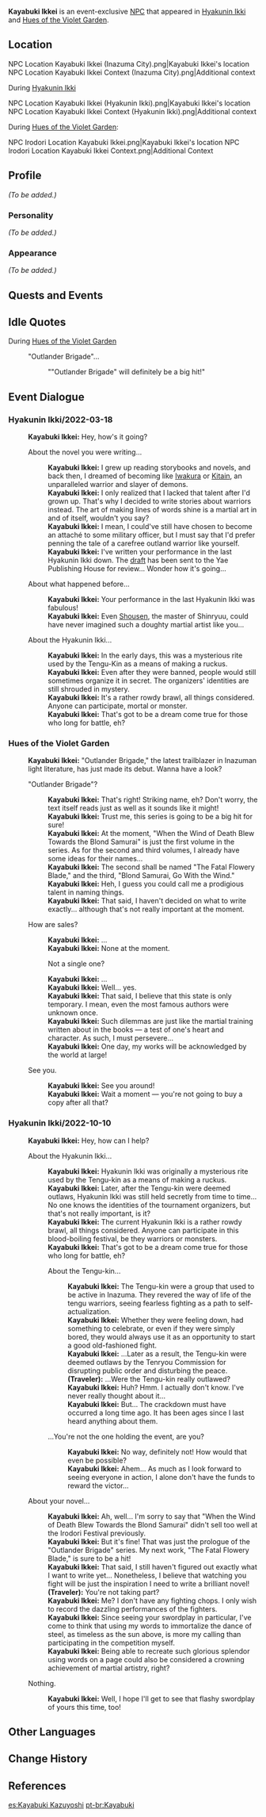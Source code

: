 {{Meta
<!-- REMOVE THIS TEMPLATE AFTER ADDING MISSING INFO -->
|missing_NPC_profile  = yes
}}
{{Character Infobox
|type             = Event NPC
|image            = NPC Kayabuki Ikkei.png
|region           = Inazuma
|affiliation      = 
|title            = Fan Fiction Stall Owner
|voiceEN          = [https://www.edwardamendoza.com/ Edward A. Mendoza]<ref name="Edward A Mendoza">Twitter: [https://twitter.com/serendipeddie/status/1514754124289556485 EN VA Self Announcement]</ref>
|voiceCN          = 
|voiceJP          = 
}}
'''Kayabuki Ikkei''' is an event-exclusive [[NPC]] that appeared in [[Hyakunin Ikki]] and [[Hues of the Violet Garden]].

==Location==
<gallery>
NPC Location Kayabuki Ikkei (Inazuma City).png|Kayabuki Ikkei's location
NPC Location Kayabuki Ikkei Context (Inazuma City).png|Additional context
</gallery>

;During [[Hyakunin Ikki]]
<gallery>
NPC Location Kayabuki Ikkei (Hyakunin Ikki).png|Kayabuki Ikkei's location
NPC Location Kayabuki Ikkei Context (Hyakunin Ikki).png|Additional context
</gallery>

;During [[Hues of the Violet Garden]]:
<gallery>
NPC Irodori Location Kayabuki Ikkei.png|Kayabuki Ikkei's location
NPC Irodori Location Kayabuki Ikkei Context.png|Additional Context
</gallery>

==Profile==
<!-- detailed story/lore information goes here -->
''(To be added.)''

===Personality===
''(To be added.)''

===Appearance===
''(To be added.)''

==Quests and Events==
{{Quests and Events}}

==Idle Quotes==
;During [[Hues of the Violet Garden]]
{{Dialogue start}}
: {{DIcon|Idle}} "Outlander Brigade"...
:: {{A|VO Kayabuki Ikkei Irodori 01.ogg}} ""Outlander Brigade" will definitely be a big hit!"
{{Dialogue end}}

==Event Dialogue==
===Hyakunin Ikki/2022-03-18===
{{Dialogue start}}
:'''Kayabuki Ikkei:''' Hey, how's it going?
:{{DIcon}} About the novel you were writing...
::'''Kayabuki Ikkei:''' I grew up reading storybooks and novels, and back then, I dreamed of becoming like [[Iwakura Michihiro|Iwakura]] or [[Kitain Bunsou|Kitain]], an unparalleled warrior and slayer of demons.
::'''Kayabuki Ikkei:''' I only realized that I lacked that talent after I'd grown up. That's why I decided to write stories about warriors instead. The art of making lines of words shine is a martial art in and of itself, wouldn't you say?
::'''Kayabuki Ikkei:''' I mean, I could've still have chosen to become an attaché to some military officer, but I must say that I'd prefer penning the tale of a carefree outland warrior like yourself.
::'''Kayabuki Ikkei:''' I've written your performance in the last Hyakunin Ikki down. The [[Hyakunin Ikki/2022-03-18/Story#Kayabuki Ikkei.27s Novel Manuscript|draft]] has been sent to the Yae Publishing House for review... Wonder how it's going...
:{{DIcon}} About what happened before...
::'''Kayabuki Ikkei:''' Your performance in the last Hyakunin Ikki was fabulous!
::'''Kayabuki Ikkei:''' Even [[Shousen]], the master of Shinryuu, could have never imagined such a doughty martial artist like you...
:{{DIcon}} About the Hyakunin Ikki...
::'''Kayabuki Ikkei:''' In the early days, this was a mysterious rite used by the Tengu-Kin as a means of making a ruckus.
::'''Kayabuki Ikkei:''' Even after they were banned, people would still sometimes organize it in secret. The organizers' identities are still shrouded in mystery.
::'''Kayabuki Ikkei:''' It's a rather rowdy brawl, all things considered. Anyone can participate, mortal or monster.
::'''Kayabuki Ikkei:''' That's got to be a dream come true for those who long for battle, eh?
{{Dialogue end}}

===Hues of the Violet Garden===
{{Dialogue start}}
:'''Kayabuki Ikkei:''' "Outlander Brigade," the latest trailblazer in Inazuman light literature, has just made its debut. Wanna have a look?
:{{DIcon}} "Outlander Brigade"?
::'''Kayabuki Ikkei:''' That's right! Striking name, eh? Don't worry, the text itself reads just as well as it sounds like it might!
::'''Kayabuki Ikkei:''' Trust me, this series is going to be a big hit for sure!
::'''Kayabuki Ikkei:''' At the moment, "When the Wind of Death Blew Towards the Blond Samurai" is just the first volume in the series. As for the second and third volumes, I already have some ideas for their names...
::'''Kayabuki Ikkei:''' The second shall be named "The Fatal Flowery Blade," and the third, "Blond Samurai, Go With the Wind."
::'''Kayabuki Ikkei:''' Heh, I guess you could call me a prodigious talent in naming things.
::'''Kayabuki Ikkei:''' That said, I haven't decided on what to write exactly... although that's not really important at the moment.
:{{DIcon}} How are sales?
::'''Kayabuki Ikkei:''' ...
::'''Kayabuki Ikkei:''' None at the moment.
::{{DIcon}} Not a single one?
::'''Kayabuki Ikkei:''' ...
::'''Kayabuki Ikkei:''' Well... yes.
::'''Kayabuki Ikkei:''' That said, I believe that this state is only temporary. I mean, even the most famous authors were unknown once.
::'''Kayabuki Ikkei:''' Such dilemmas are just like the martial training written about in the books &mdash; a test of one's heart and character. As such, I must persevere...
::'''Kayabuki Ikkei:''' One day, my works will be acknowledged by the world at large!
:{{DIcon}} See you.
::'''Kayabuki Ikkei:''' See you around!
::'''Kayabuki Ikkei:''' Wait a moment &mdash; you're not going to buy a copy after all that?
{{Dialogue end}}

===Hyakunin Ikki/2022-10-10===
{{Dialogue start}}
:'''Kayabuki Ikkei:''' Hey, how can I help?
:{{DIcon}} About the Hyakunin Ikki...
::'''Kayabuki Ikkei:''' Hyakunin Ikki was originally a mysterious rite used by the Tengu-kin as a means of making a ruckus.
::'''Kayabuki Ikkei:''' Later, after the Tengu-kin were deemed outlaws, Hyakunin Ikki was still held secretly from time to time... No one knows the identities of the tournament organizers, but that's not really important, is it?
::'''Kayabuki Ikkei:''' The current Hyakunin Ikki is a rather rowdy brawl, all things considered. Anyone can participate in this blood-boiling festival, be they warriors or monsters.
::'''Kayabuki Ikkei:''' That's got to be a dream come true for those who long for battle, eh?
::{{DIcon}} About the Tengu-kin...
:::'''Kayabuki Ikkei:''' The Tengu-kin were a group that used to be active in Inazuma. They revered the way of life of the tengu warriors, seeing fearless fighting as a path to self-actualization.
:::'''Kayabuki Ikkei:''' Whether they were feeling down, had something to celebrate, or even if they were simply bored, they would always use it as an opportunity to start a good old-fashioned fight.
:::'''Kayabuki Ikkei:''' ...Later as a result, the Tengu-kin were deemed outlaws by the Tenryou Commission for disrupting public order and disturbing the peace.
:::'''(Traveler):''' ...Were the Tengu-kin really outlawed?
:::'''Kayabuki Ikkei:''' Huh? Hmm. I actually don't know. I've never really thought about it...
:::'''Kayabuki Ikkei:''' But... The crackdown must have occurred a long time ago. It has been ages since I last heard anything about them.
::{{DIcon}} ...You're not the one holding the event, are you?
:::'''Kayabuki Ikkei:''' No way, definitely not! How would that even be possible?
:::'''Kayabuki Ikkei:''' Ahem... As much as I look forward to seeing everyone in action, I alone don't have the funds to reward the victor...
:{{DIcon}} About your novel...
::'''Kayabuki Ikkei:''' Ah, well... I'm sorry to say that "When the Wind of Death Blew Towards the Blond Samurai" didn't sell too well at the Irodori Festival previously.
::'''Kayabuki Ikkei:''' But it's fine! That was just the prologue of the "Outlander Brigade" series. My next work, "The Fatal Flowery Blade," is sure to be a hit!
::'''Kayabuki Ikkei:''' That said, I still haven't figured out exactly what I want to write yet... Nonetheless, I believe that watching you fight will be just the inspiration I need to write a brilliant novel!
::'''(Traveler):''' You're not taking part?
::'''Kayabuki Ikkei:''' Me? I don't have any fighting chops. I only wish to record the dazzling performances of the fighters.
::'''Kayabuki Ikkei:''' Since seeing your swordplay in particular, I've come to think that using my words to immortalize the dance of steel, as timeless as the sun above, is more my calling than participating in the competition myself.
::'''Kayabuki Ikkei:''' Being able to recreate such glorious splendor using words on a page could also be considered a crowning achievement of martial artistry, right?
:{{DIcon}} Nothing.
::'''Kayabuki Ikkei:''' Well, I hope I'll get to see that flashy swordplay of yours this time, too!
{{Dialogue end}}

==Other Languages==
{{Other Languages|default_hidden = 1
|en      = Kayabuki Ikkei
|zhs     = 茅葺一庆
|zhs_rm  = Máoqì Yīqìng
|zht     = 茅葺一慶
|zht_rm  = Máoqì Yīqìng
|ja      = 茅葺一慶
|ja_rm   = Kayabuki Ikkei
|ko      = 카야부키 잇케이
|ko_rm   = Kayabuki Itke'i
|es      = Kayabuki Ikkei
|fr      = Kayabuki Ikkei
|ru      = Каябуки Иккэй
|th      = Kayabuki Ikkei
|vi      = Kayabuki Ikkei
|de      = Kayabuki Ikkei
|id      = Kayabuki Ikkei
|pt      = Kayabuki Ikkei
}}

==Change History==
{{Change History|2.1}}

==References==
{{Reflist}}

[[es:Kayabuki Kazuyoshi]]
[[pt-br:Kayabuki]]